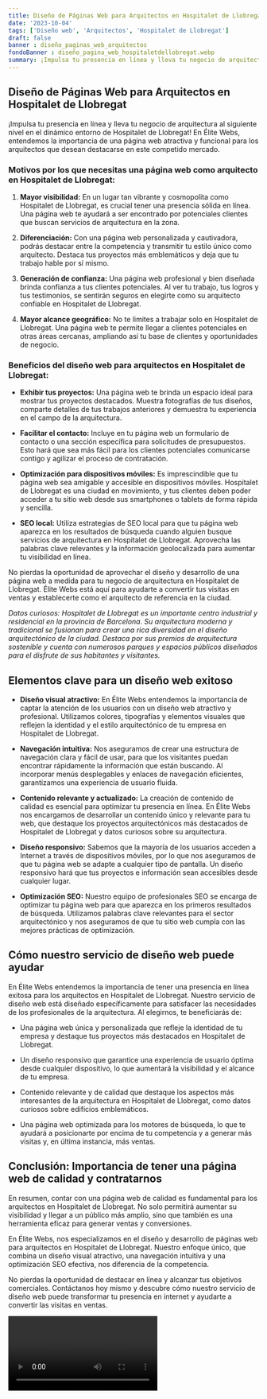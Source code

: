 ```yaml
---
title: Diseño de Páginas Web para Arquitectos en Hospitalet de Llobregat
date: '2023-10-04'
tags: ['Diseño web', 'Arquitectos', 'Hospitalet de Llobregat']
draft: false
banner : diseño_paginas_web_arquitectos
fondoBanner : diseño_pagina_web_hospitaletdellobregat.webp
summary: ¡Impulsa tu presencia en línea y lleva tu negocio de arquitectura al siguiente nivel en el dinámico entorno de Hospitalet de Llobregat! En Élite Webs, entendemos la importancia de una página web atractiva y funcional para los arquitectos que desean destacarse en este competido mercado.
---
```


## Diseño de Páginas Web para Arquitectos en Hospitalet de Llobregat

¡Impulsa tu presencia en línea y lleva tu negocio de arquitectura al siguiente nivel en el dinámico entorno de Hospitalet de Llobregat! En Élite Webs, entendemos la importancia de una página web atractiva y funcional para los arquitectos que desean destacarse en este competido mercado.

### Motivos por los que necesitas una página web como arquitecto en Hospitalet de Llobregat:

1. **Mayor visibilidad:** En un lugar tan vibrante y cosmopolita como Hospitalet de Llobregat, es crucial tener una presencia sólida en línea. Una página web te ayudará a ser encontrado por potenciales clientes que buscan servicios de arquitectura en la zona.

2. **Diferenciación:** Con una página web personalizada y cautivadora, podrás destacar entre la competencia y transmitir tu estilo único como arquitecto. Destaca tus proyectos más emblemáticos y deja que tu trabajo hable por sí mismo.

3. **Generación de confianza:** Una página web profesional y bien diseñada brinda confianza a tus clientes potenciales. Al ver tu trabajo, tus logros y tus testimonios, se sentirán seguros en elegirte como su arquitecto confiable en Hospitalet de Llobregat.

4. **Mayor alcance geográfico:** No te limites a trabajar solo en Hospitalet de Llobregat. Una página web te permite llegar a clientes potenciales en otras áreas cercanas, ampliando así tu base de clientes y oportunidades de negocio.

### Beneficios del diseño web para arquitectos en Hospitalet de Llobregat:

- **Exhibir tus proyectos:** Una página web te brinda un espacio ideal para mostrar tus proyectos destacados. Muestra fotografías de tus diseños, comparte detalles de tus trabajos anteriores y demuestra tu experiencia en el campo de la arquitectura.

- **Facilitar el contacto:** Incluye en tu página web un formulario de contacto o una sección específica para solicitudes de presupuestos. Esto hará que sea más fácil para los clientes potenciales comunicarse contigo y agilizar el proceso de contratación.

- **Optimización para dispositivos móviles:** Es imprescindible que tu página web sea amigable y accesible en dispositivos móviles. Hospitalet de Llobregat es una ciudad en movimiento, y tus clientes deben poder acceder a tu sitio web desde sus smartphones o tablets de forma rápida y sencilla.

- **SEO local:** Utiliza estrategias de SEO local para que tu página web aparezca en los resultados de búsqueda cuando alguien busque servicios de arquitectura en Hospitalet de Llobregat. Aprovecha las palabras clave relevantes y la información geolocalizada para aumentar tu visibilidad en línea.

No pierdas la oportunidad de aprovechar el diseño y desarrollo de una página web a medida para tu negocio de arquitectura en Hospitalet de Llobregat. Élite Webs está aquí para ayudarte a convertir tus visitas en ventas y establecerte como el arquitecto de referencia en la ciudad.

*Datos curiosos: Hospitalet de Llobregat es un importante centro industrial y residencial en la provincia de Barcelona. Su arquitectura moderna y tradicional se fusionan para crear una rica diversidad en el diseño arquitectónico de la ciudad. Destaca por sus premios de arquitectura sostenible y cuenta con numerosos parques y espacios públicos diseñados para el disfrute de sus habitantes y visitantes.*

<GifSeo />

<Cta />

## Elementos clave para un diseño web exitoso

- **Diseño visual atractivo:** En Élite Webs entendemos la importancia de captar la atención de los usuarios con un diseño web atractivo y profesional. Utilizamos colores, tipografías y elementos visuales que reflejen la identidad y el estilo arquitectónico de tu empresa en Hospitalet de Llobregat.

- **Navegación intuitiva:** Nos aseguramos de crear una estructura de navegación clara y fácil de usar, para que los visitantes puedan encontrar rápidamente la información que están buscando. Al incorporar menús desplegables y enlaces de navegación eficientes, garantizamos una experiencia de usuario fluida.

- **Contenido relevante y actualizado:** La creación de contenido de calidad es esencial para optimizar tu presencia en línea. En Élite Webs nos encargamos de desarrollar un contenido único y relevante para tu web, que destaque los proyectos arquitectónicos más destacados de Hospitalet de Llobregat y datos curiosos sobre su arquitectura.

- **Diseño responsivo:** Sabemos que la mayoría de los usuarios acceden a Internet a través de dispositivos móviles, por lo que nos aseguramos de que tu página web se adapte a cualquier tipo de pantalla. Un diseño responsivo hará que tus proyectos e información sean accesibles desde cualquier lugar.

- **Optimización SEO:** Nuestro equipo de profesionales SEO se encarga de optimizar tu página web para que aparezca en los primeros resultados de búsqueda. Utilizamos palabras clave relevantes para el sector arquitectónico y nos aseguramos de que tu sitio web cumpla con las mejores prácticas de optimización.

## Cómo nuestro servicio de diseño web puede ayudar

En Élite Webs entendemos la importancia de tener una presencia en línea exitosa para los arquitectos en Hospitalet de Llobregat. Nuestro servicio de diseño web está diseñado específicamente para satisfacer las necesidades de los profesionales de la arquitectura. Al elegirnos, te beneficiarás de:

- Una página web única y personalizada que refleje la identidad de tu empresa y destaque tus proyectos más destacados en Hospitalet de Llobregat.

- Un diseño responsivo que garantice una experiencia de usuario óptima desde cualquier dispositivo, lo que aumentará la visibilidad y el alcance de tu empresa.

- Contenido relevante y de calidad que destaque los aspectos más interesantes de la arquitectura en Hospitalet de Llobregat, como datos curiosos sobre edificios emblemáticos.

- Una página web optimizada para los motores de búsqueda, lo que te ayudará a posicionarte por encima de tu competencia y a generar más visitas y, en última instancia, más ventas.

## Conclusión: Importancia de tener una página web de calidad y contratarnos

En resumen, contar con una página web de calidad es fundamental para los arquitectos en Hospitalet de Llobregat. No solo permitirá aumentar su visibilidad y llegar a un público más amplio, sino que también es una herramienta eficaz para generar ventas y conversiones.

En Élite Webs, nos especializamos en el diseño y desarrollo de páginas web para arquitectos en Hospitalet de Llobregat. Nuestro enfoque único, que combina un diseño visual atractivo, una navegación intuitiva y una optimización SEO efectiva, nos diferencia de la competencia.

No pierdas la oportunidad de destacar en línea y alcanzar tus objetivos comerciales. Contáctanos hoy mismo y descubre cómo nuestro servicio de diseño web puede transformar tu presencia en internet y ayudarte a convertir las visitas en ventas.

<Video />

<CtaBot job='Arquitectos' city='Hospitalet de Llobregat'/>

<Gmaps query='Hospitalet de Llobregat+españa+maps' />